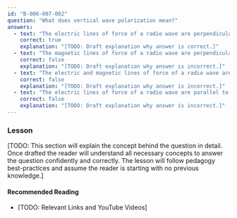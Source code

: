 ```yaml
---
id: "B-006-007-002"
question: "What does vertical wave polarization mean?"
answers:
  - text: "The electric lines of force of a radio wave are perpendicular to the Earth's surface"
    correct: true
    explanation: "[TODO: Draft explanation why answer is correct.]"
  - text: "The magnetic lines of force of a radio wave are perpendicular to the Earth's surface"
    correct: false
    explanation: "[TODO: Draft explanation why answer is incorrect.]"
  - text: "The electric and magnetic lines of force of a radio wave are parallel to the Earth's surface"
    correct: false
    explanation: "[TODO: Draft explanation why answer is incorrect.]"
  - text: "The electric lines of force of a radio wave are parallel to the Earth's surface"
    correct: false
    explanation: "[TODO: Draft explanation why answer is incorrect.]"
---
```


### Lesson

[TODO: This section will explain the concept behind the question in detail. Once drafted the reader will understand all necessary concepts to answer the question confidently and correctly. The lesson will follow pedagogy best-practices and assume the reader is starting with no previous knowledge.]

#### Recommended Reading

- [TODO: Relevant Links and YouTube Videos]
